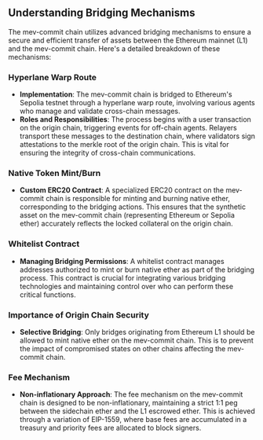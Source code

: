 ## Understanding Bridging Mechanisms

The mev-commit chain utilizes advanced bridging mechanisms to ensure a secure and efficient transfer of assets between the Ethereum mainnet (L1) and the mev-commit chain. Here's a detailed breakdown of these mechanisms:

### **Hyperlane Warp Route**

- **Implementation**: The mev-commit chain is bridged to Ethereum's Sepolia testnet through a hyperlane warp route, involving various agents who manage and validate cross-chain messages.
- **Roles and Responsibilities**: The process begins with a user transaction on the origin chain, triggering events for off-chain agents. Relayers transport these messages to the destination chain, where validators sign attestations to the merkle root of the origin chain. This is vital for ensuring the integrity of cross-chain communications.

### **Native Token Mint/Burn**

- **Custom ERC20 Contract**: A specialized ERC20 contract on the mev-commit chain is responsible for minting and burning native ether, corresponding to the bridging actions. This ensures that the synthetic asset on the mev-commit chain (representing Ethereum or Sepolia ether) accurately reflects the locked collateral on the origin chain.

### **Whitelist Contract**

- **Managing Bridging Permissions**: A whitelist contract manages addresses authorized to mint or burn native ether as part of the bridging process. This contract is crucial for integrating various bridging technologies and maintaining control over who can perform these critical functions.

### **Importance of Origin Chain Security**

- **Selective Bridging**: Only bridges originating from Ethereum L1 should be allowed to mint native ether on the mev-commit chain. This is to prevent the impact of compromised states on other chains affecting the mev-commit chain.

### **Fee Mechanism**

- **Non-inflationary Approach**: The fee mechanism on the mev-commit chain is designed to be non-inflationary, maintaining a strict 1:1 peg between the sidechain ether and the L1 escrowed ether. This is achieved through a variation of EIP-1559, where base fees are accumulated in a treasury and priority fees are allocated to block signers.
